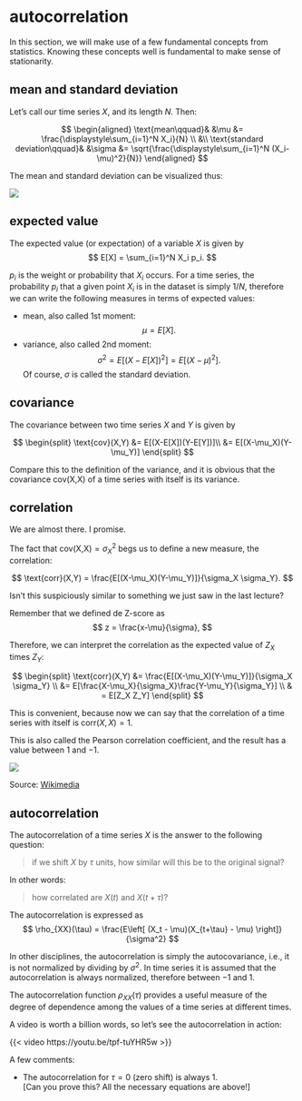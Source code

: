 # autocorrelation

In this section, we will make use of a few fundamental concepts from statistics.
Knowing these concepts well is fundamental to make sense of stationarity.

## mean and standard deviation

Let's call our time series $X$, and its length $N$. Then:

$$
\begin{aligned}
\text{mean\qquad}& &\mu &= \frac{\displaystyle\sum_{i=1}^N X_i}{N} \\
&\\
\text{standard deviation\qquad}& &\sigma &= \sqrt{\frac{\displaystyle\sum_{i=1}^N (X_i-\mu)^2}{N}}
\end{aligned}
$$

The mean and standard deviation can be visualized thus:

![](jer_temp2.png)

## expected value

The expected value (or expectation) of a variable $X$ is given by
$$
E[X] = \sum_{i=1}^N X_i p_i.
$$

$p_i$ is the weight or probability that $X_i$ occurs. For a time series, the probability $p_i$ that a given point $X_i$ is in the dataset is simply $1/N$, therefore we can write the following measures in terms of expected values:

* mean, also called 1st moment:
  $$
  \mu = E[X].
  $$
* variance, also called 2nd moment:
  $$
  \sigma^2 = E[(X-E[X])^2] = E[(X-\mu)^2].
  $$
  Of course, $\sigma$ is called the standard deviation.

## covariance

The covariance between two time series $X$ and $Y$ is given by

$$
\begin{split}
\text{cov}(X,Y) &= E[(X-E[X])(Y-E[Y])]\\
                &= E[(X-\mu_X)(Y-\mu_Y)]
\end{split}
$$

Compare this to the definition of the variance, and it is obvious that the covariance $\text{cov(X,X)}$ of a time series with itself is its variance.

## correlation

We are almost there. I promise.

The fact that  $\text{cov(X,X)} = \sigma_X^2$ begs us to define a new measure, the correlation:

$$
\text{corr}(X,Y) = \frac{E[(X-\mu_X)(Y-\mu_Y)]}{\sigma_X \sigma_Y}.
$$

::: {.column-margin}
Isn't this suspiciously similar to something we just saw in the last lecture?

Remember that we defined de Z-score as
$$
z  = \frac{x-\mu}{\sigma},
$$

Therefore, we can interpret the correlation as the expected value of $Z_X$ times $Z_Y$:

$$
\begin{split}
\text{corr}(X,Y) &= \frac{E[(X-\mu_X)(Y-\mu_Y)]}{\sigma_X \sigma_Y} \\
                 &= E[\frac{X-\mu_X}{\sigma_X}\frac{Y-\mu_Y}{\sigma_Y}] \\
                 & = E[Z_X Z_Y]
\end{split}
$$

:::


This is convenient, because now we can say that the correlation of a time series with itself is $\text{corr}(X,X)=1$.

This is also called the Pearson correlation coefficient, and the result has a value between $1$ and $-1$.

![](800px-Correlation_examples.png)

::: {.column-margin}
Source: [Wikimedia](https://commons.wikimedia.org/wiki/File:Correlation_examples.png)
:::

## autocorrelation

The autocorrelation of a time series $X$ is the answer to the following question:

> if we shift $X$ by $\tau$ units, how similar will this be to the original signal?

In other words:

> how correlated are $X(t)$ and $X(t+\tau)$?

The autocorrelation is expressed as
$$
\rho_{XX}(\tau) = \frac{E\left[ (X_t - \mu)(X_{t+\tau} - \mu) \right]}{\sigma^2}
$$

::: {.column-margin}
In other disciplines, the autocorrelation is simply the autocovariance, i.e., it is not normalized by dividing by $\sigma^2$. In time series it is assumed that the autocorrelation is always normalized, therefore between $-1$ and $1$.
:::


The autocorrelation function $\rho_{XX}(\tau)$ provides a useful measure of the degree of dependence among the values of a time series at different times.

A video is worth a billion words, so let's see the autocorrelation in action:

{{< video https://youtu.be/tpf-tuYHR5w >}}

A few comments:

* The autocorrelation for $\tau=0$ (zero shift) is always 1.  
  \[Can you prove this? All the necessary equations are above!\]
